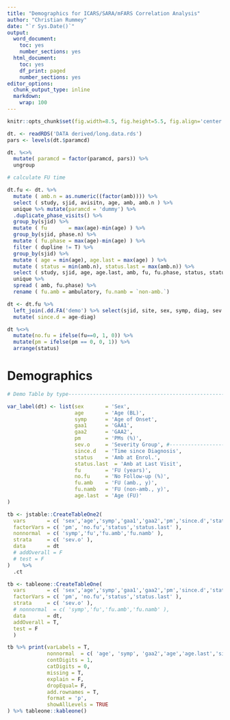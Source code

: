 ```yaml
---
title: "Demographics for ICARS/SARA/mFARS Correlation Analysis"
author: "Christian Rummey"
date: "`r Sys.Date()`"
output:
  word_document:
    toc: yes
    number_sections: yes
  html_document:
    toc: yes
    df_print: paged
    number_sections: yes
editor_options:
  chunk_output_type: inline
  markdown:
    wrap: 100
---
```


```r
knitr::opts_chunk$set(fig.width=8.5, fig.height=5.5, fig.align='center', echo=F, warning=F, message=F, cache=F)
```

```r

dt. <- readRDS('DATA derived/long.data.rds')
pars <- levels(dt.$paramcd)

dt. %<>% 
  mutate( paramcd = factor(paramcd, pars)) %>% 
  ungroup 

# calculate FU time

dt.fu <- dt. %>%
  mutate ( amb.n = as.numeric((factor(amb)))) %>% 
  select ( study, sjid, avisitn, age, amb, amb.n ) %>% 
  unique %>% mutate(paramcd = 'dummy') %>% 
  .duplicate_phase_visits() %>% 
  group_by(sjid) %>% 
  mutate ( fu       = max(age)-min(age) ) %>% 
  group_by(sjid, phase.n) %>% 
  mutate ( fu.phase = max(age)-min(age) ) %>%
  filter ( dupline != T) %>% 
  group_by(sjid) %>% 
  mutate ( age = min(age), age.last = max(age) ) %>%
  mutate ( status = min(amb.n), status.last = max(amb.n)) %>% 
  select ( study, sjid, age, age.last, amb, fu, fu.phase, status, status.last) %>% 
  unique %>% 
  spread ( amb, fu.phase) %>% 
  rename ( fu.amb = ambulatory, fu.namb = `non-amb.`)

dt <- dt.fu %>% 
  left_join(.dd.FA('demo') %>% select(sjid, site, sex, symp, diag, sev.o, gaa1, gaa2, pm, pm.grp)) %>% 
  mutate( since.d = age-diag)

dt %<>% 
  mutate(no.fu = ifelse(fu==0, 1, 0)) %>% 
  mutate(pm = ifelse(pm == 0, 0, 1)) %>% 
  arrange(status)

```

# Demographics

```r

# Demo Table by type----------------------------------------------------------------

var_label(dt) <- list(sex       = 'Sex',
                      age       = 'Age (BL)', 
                      symp      = 'Age of Onset', 
                      gaa1      = 'GAA1',
                      gaa2      = 'GAA2', 
                      pm        = 'PMs (%)',
                      sev.o     = 'Severity Group', #-------------------
                      since.d   = 'Time since Diagnosis',
                      status    = 'Amb at Enrol.',
                      status.last  = 'Amb at Last Visit',
                      fu        = 'FU (years)',
                      no.fu     = 'No Follow-up (%)',
                      fu.amb    = 'FU (amb., y)',
                      fu.namb   = 'FU (non-amb., y)',
                      age.last  = 'Age (FU)'
)

tb <- jstable::CreateTableOne2(
  vars       = c( 'sex','age','symp','gaa1','gaa2','pm','since.d','status','status.last','fu','no.fu','fu.amb','fu.namb','age.last'),
  factorVars = c( 'pm', 'no.fu','status','status.last' ),
  nonnormal  = c( 'symp','fu','fu.amb','fu.namb' ),
  strata     = c( 'sev.o' ),
  data       = dt 
  # addOverall = F
  # test = F
)    %>% 
  .ct

tb <- tableone::CreateTableOne(
  vars       = c( 'sex','age','symp','gaa1','gaa2','pm','since.d','status','status.last','fu','no.fu','fu.amb','fu.namb','age.last'),
  factorVars = c( 'pm', 'no.fu','status','status.last' ),
  strata     = c( 'sev.o' ),
  # nonnormal  = c( 'symp','fu','fu.amb','fu.namb' ),
  data       = dt, 
  addOverall = T,
  test = F
  )    

tb %>% print(varLabels = T, 
             nonnormal  = c( 'age', 'symp', 'gaa2','age','age.last','sinced','fu' , 'pm'),
             contDigits = 1, 
             catDigits = 0,
             missing = T,
             explain = F, 
             dropEqual= F, 
             add.rownames = T,
             format = 'p',
             showAllLevels = TRUE
) %>% tableone::kableone()

```
